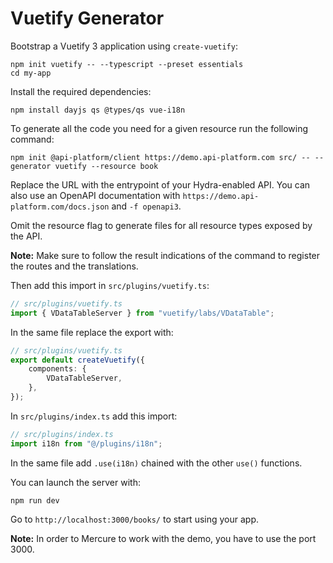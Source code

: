 # Vuetify Generator

Bootstrap a Vuetify 3 application using `create-vuetify`:

```console
npm init vuetify -- --typescript --preset essentials
cd my-app
```

Install the required dependencies:

```console
npm install dayjs qs @types/qs vue-i18n
```

To generate all the code you need for a given resource run the following command:

```console
npm init @api-platform/client https://demo.api-platform.com src/ -- --generator vuetify --resource book
```

Replace the URL with the entrypoint of your Hydra-enabled API.
You can also use an OpenAPI documentation with `https://demo.api-platform.com/docs.json` and `-f openapi3`.

Omit the resource flag to generate files for all resource types exposed by the API.

**Note:** Make sure to follow the result indications of the command to register the routes and the translations.

Then add this import in `src/plugins/vuetify.ts`:

```typescript
// src/plugins/vuetify.ts
import { VDataTableServer } from "vuetify/labs/VDataTable";
```

In the same file replace the export with:

```typescript
// src/plugins/vuetify.ts
export default createVuetify({
    components: {
        VDataTableServer,
    },
});
```

In `src/plugins/index.ts` add this import:

```typescript
// src/plugins/index.ts
import i18n from "@/plugins/i18n";
```

In the same file add `.use(i18n)` chained with the other `use()` functions.

You can launch the server with:

```console
npm run dev
```

Go to `http://localhost:3000/books/` to start using your app.

**Note:** In order to Mercure to work with the demo, you have to use the port 3000.
